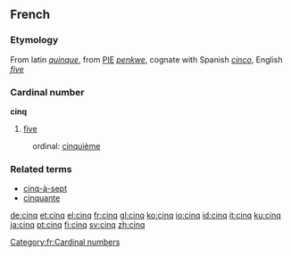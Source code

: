 ==French==
===Etymology===
From latin ''[[quinque]]'', from [[PIE]] ''[[penkwe]]'', cognate with Spanish ''[[cinco]]'', English ''[[five]]''
===Cardinal number===
'''cinq'''

# [[five]]

:ordinal: [[cinquième]]

===Related terms===
*[[cinq-à-sept]]
*[[cinquante]]

[[Category:fr:Cardinal numbers]]

[[de:cinq]]
[[et:cinq]]
[[el:cinq]]
[[fr:cinq]]
[[gl:cinq]]
[[ko:cinq]]
[[io:cinq]]
[[id:cinq]]
[[it:cinq]]
[[ku:cinq]]
[[ja:cinq]]
[[pt:cinq]]
[[fi:cinq]]
[[sv:cinq]]
[[zh:cinq]]